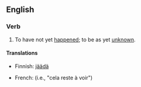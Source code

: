 ==English==

===Verb===
{{head|en|verb|head=[[remains]] [[to]] [[be]] [[seen]]}}

# {{context|idiomatic|lang=en}} To have not yet [[happen]]ed; to be as yet [[unknown]].

====Translations====
{{trans-top|to be as yet unknown}}
* Finnish: [[jäädä#Finnish|jäädä]] {{t-|fi|nähtävä|alt=nähtäväksi}}
{{trans-mid}}
* French: {{t-|fr|rester à voir}} (i.e., "cela reste à voir")
{{trans-bottom}}